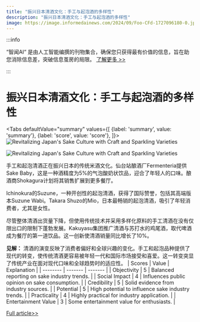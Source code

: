```yaml
---
title: "振兴日本清酒文化：手工与起泡酒的多样性"
description: "振兴日本清酒文化：手工与起泡酒的多样性"
image: https://image.informedainews.com/2024/09/Foo-CFd-1727096180-0.jpg
---
```



:::info

“智闻AI“ 是由人工智能编撰的刊物集合，确保您只获得最有价值的信息，旨在助您消除信息差，突破信息茧房的局限。  [了解更多 >>](/)

:::

# 振兴日本清酒文化：手工与起泡酒的多样性


<Tabs
	defaultValue="summary"
	values={[
	{label: 'summary', value: 'summary'},
	{label: 'score', value: 'score'},
]}>
<TabItem value="summary">
<img
  src="https://image.informedainews.com/2024/09/Foo-CFd-1727096180-0.jpg"
  alt="Revitalizing Japan's Sake Culture with Craft and Sparkling Varieties"
/>

<img
  src="https://image.informedainews.com/2024/09/Foo-Gwn-1727096180-1.jpg"
  alt="Revitalizing Japan's Sake Culture with Craft and Sparkling Varieties"
/>



手工和起泡清酒正在振兴日本的传统米酒文化。仙台站酿酒厂Fermenteria提供Sake Baby，这是一种酒精度为5%的气泡酸奶状饮品，迎合了年轻人的口味。酿酒商Shokagura计划将其销售扩展到更多餐厅。

Ichinokura的Suzune，一种开创性的起泡清酒，获得了国际赞誉，包括其高端版本Suzune Wabi。Takara Shuzo的Mio，日本最畅销的起泡清酒，吸引了年轻消费者，尤其是女性。

尽管整体清酒出货量下降，但使用传统技术并采用多样化原料的手工清酒在没有仅限出口的限制下蓬勃发展。Kakuyasu集团推广清酒与苏打水的鸡尾酒，取代啤酒成为餐厅的第一道饮品。这一创新使清酒销量同比增长了10%。

**见解：**
清酒的演变反映了消费者偏好和全球兴趣的变化。手工和起泡品种提供了现代的转变，使传统清酒更容易被年轻一代和国际市场接受和喜爱。这一转变突显了传统产业在面对现代口味和全球趋势时的适应性。
</TabItem>
<TabItem value="score">
	| Scores     | Value   | Explanation |
	| -------- | ------- | ------- |
	| Objectivity  | 5    | Balanced reporting on sake industry trends.    |
	| Social Impact | 4     | Influences public opinion on sake consumption.    |
	| Credibility    | 5    | Solid evidence from industry sources.    |
	| Potential    | 5    | High potential to influence sake industry trends.    |
	| Practicality    | 4    | Highly practical for industry application.    |
	| Entertainment Value    | 3    | Some entertainment value for enthusiasts.    |
</TabItem>
</Tabs>

[Full article>>](https://asia.nikkei.com/Business/Food-Beverage/Craft-sake-in-Japan-serves-up-fizzy-and-funky-flavors)
